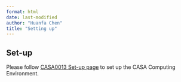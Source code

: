 ---
format: html
date: last-modified
author: "Huanfa Chen"
title: "Setting up"
---

## Set-up
Please follow [CASA0013 Set-up page](https://jreades.github.io/fsds/setup/) to set up the CASA Computing Environment.